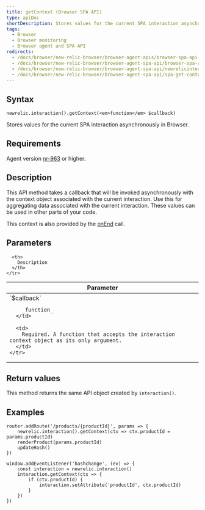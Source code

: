 ```yaml
---
title: getContext (Browser SPA API)
type: apiDoc
shortDescription: Stores values for the current SPA interaction asynchronously in Browser.
tags:
  - Browser
  - Browser monitoring
  - Browser agent and SPA API
redirects:
  - /docs/browser/new-relic-browser/browser-agent-apis/browser-spa-api-newrelicinteractiongetcontext
  - /docs/browser/new-relic-browser/browser-agent-spa-api/browser-spa-api-newrelicinteractiongetcontext
  - /docs/browser/new-relic-browser/browser-agent-spa-api/newrelicinteractiongetcontext-browser-spa-agent-api
  - /docs/browser/new-relic-browser/browser-agent-spa-api/spa-get-context
---
```


## Syntax

```
newrelic.interaction().getContext(<em>function</em> $callback)
```

Stores values for the current SPA interaction asynchronously in Browser.

## Requirements

Agent version [nr-963](https://docs.newrelic.com/docs/release-notes/new-relic-browser-release-notes/browser-agent-release-notes) or higher.

## Description

This API method takes a callback that will be invoked asynchronously with the context object associated with the current interaction. Use this for aggregating data associated with the current interaction. These values can be used in other parts of your code.

This context is also provided by the [onEnd](/docs/browser/new-relic-browser/browser-agent-spa-api/spa-on-end) call.

## Parameters

<table>
  <thead>
    <tr>
      <th width="25%">
        Parameter
      </th>

      <th>
        Description
      </th>
    </tr>
  </thead>

  <tbody>
    <tr>
      <td>
        `$callback`

        _function_
      </td>

      <td>
        Required. A function that accepts the interaction context object as its only argument.
      </td>
    </tr>
  </tbody>
</table>

## Return values

This method returns the same API object created by `interaction()`.

## Examples

```
router.addRoute('/products/{productId}', params => {
    newrelic.interaction().getContext(ctx => ctx.productId = params.productId)
    renderProduct(params.productId)
    updateHash()
})

window.addEventListener('hashchange', (ev) => {
    const interaction = newrelic.interaction()
    interaction.getContext(ctx => {
        if (ctx.productId) {
            interaction.setAttribute('productId', ctx.productId)
        }
    })
})
```
